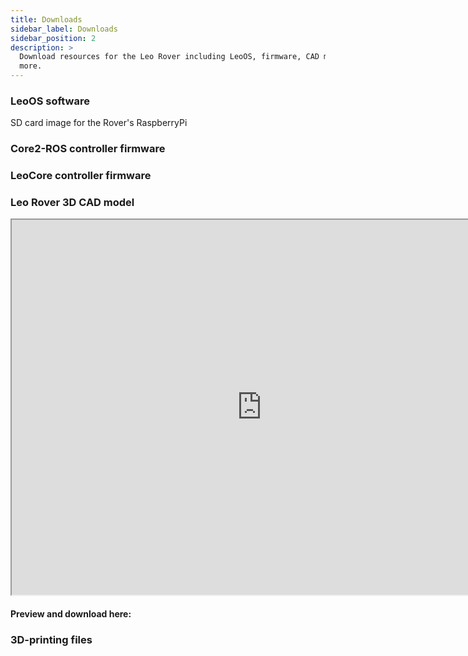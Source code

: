```yaml
---
title: Downloads
sidebar_label: Downloads
sidebar_position: 2
description: >
  Download resources for the Leo Rover including LeoOS, firmware, CAD models and
  more.
---
```



### LeoOS software

SD card image for the Rover's RaspberryPi

<LinkButton
  to="https://github.com/LeoRover/LeoOS/releases"
  description="LeoRover/LeoOS"
/>

### Core2-ROS controller firmware

<LinkButton
  to="https://github.com/LeoRover/leo_firmware/releases"
  description="leo_firmware"
/>

### LeoCore controller firmware

<LinkButton
  to="https://github.com/LeoRover/leocore_firmware/tags"
  description="leocore_firmware"
/>

### Leo Rover 3D CAD model

<iframe
  src="https://kellideas.autodesk360.com/shares/public/SH512d4QTec90decfa6e0b1bf29fda603dd6?mode=embed"
  width="800"
  height="600"
  allowFullScreen={true}
  style={{
    margin: 'auto',
    maxWidth: '80%',
    height: 'auto',
    aspectRatio: '8/6',
    display: 'block',
  }}
  title="Leo Rover 3D model"
></iframe>

#### Preview and download here:

<LinkButton
  to="https://a360.co/3Jyjx6S"
  description="Leo Rover v1.8 CAD model"
/>

### 3D-printing files

<LinkButton
  to="https://drive.google.com/drive/folders/1ZAOhle9J6y5SHTUPdQa2_9U6BG9jH6XE?usp=drive_link"
  description="Leo Rover CAD files"
/>
